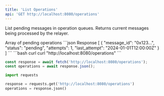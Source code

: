 ```yaml
---
title: 'List Operations'
api: 'GET http://localhost:8080/operations'
---
```


List pending messages in operation queues. Returns current messages being processed by the relayer.

<ResponseField name="success" type="PendingOperation[]">
  Array of pending operations
</ResponseField>

<ResponseExample>
```json Response
[
  {
    "message_id": "0x123...",
    "status": "pending",
    "attempts": 1,
    "last_attempt": "2024-01-01T12:00:00Z"
  }
]
```
</ResponseExample>

<RequestExample>
```bash curl
curl "http://localhost:8080/operations"
```

```javascript JavaScript
const response = await fetch('http://localhost:8080/operations');
const operations = await response.json();
```

```python Python
import requests

response = requests.get('http://localhost:8080/operations')
operations = response.json()
```
</RequestExample>